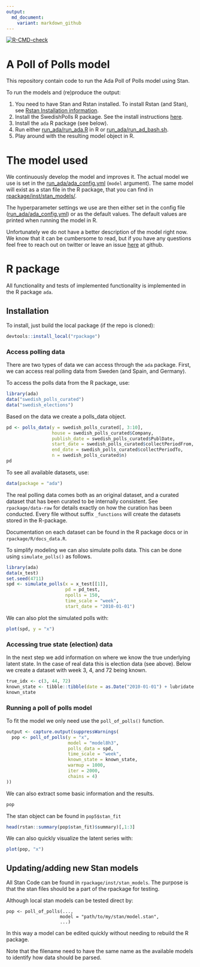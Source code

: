 ```yaml
---
output:
  md_document:
    variant: markdown_github
---
```


<!-- badges: start -->
[![R-CMD-check](https://github.com/MansMeg/ada_pop/workflows/R-CMD-check/badge.svg)](https://github.com/MansMeg/ada_code/actions)
<!-- badges: end -->
  
<!-- README.md is generated from README.Rmd. Please edit that file -->

# A Poll of Polls model

This repository contain code to run the Ada Poll of Polls model using Stan.

To run the models and (re)produce the output:

1. You need to have Stan and Rstan installed. To install Rstan (and Stan), see [Rstan Installation information](https://mc-stan.org/users/interfaces/rstan.html).
2. Install the SwedishPolls R package. See the install instructions [here](https://github.com/MansMeg/SwedishPolls).
3. Install the ``ada`` R package (see below). 
4. Run either [run_ada/run_ada.R](https://github.com/MansMeg/ada_code/blob/main/run_ada/run_ada.R) in R or [run_ada/run_ad_bash.sh](https://github.com/MansMeg/ada_code/blob/main/run_ada/run_ada_bash.sh).
5. Play around with the resulting model object in R.


The model used
==============

We continuously develop the model and improves it. The actual model we
use is set in the
[run\_ada/ada_config.yml](https://github.com/MansMeg/ada_code/blob/main/run_ada/ada_config.yml)
(`model` argument). The same model will exist as a stan file in the R
package, that you can find in
[rpackage/inst/stan\_models/](https://github.com/MansMeg/ada_code/blob/main/rpackage/inst/stan_models/).

The hyperparameter settings we use are then either set in the config
file
([run\_ada/ada_config.yml](https://github.com/MansMeg/ada_code/blob/main/run_ada/ada_config.yml))
or as the default values. The default values are printed when running
the model in R.

Unfortunately we do not have a better description of the model right
now. We know that it can be cumbersome to read, but if you have any
questions feel free to reach out on twitter or leave an issue
[here](https://github.com/MansMeg/ada_code/issues) at github.

# R package 

All functionality and tests of implemented functionality is implemented in the R package `ada`.

## Installation
To install, just build the local package (if the repo is cloned):
```r
devtools::install_local("rpackage")
```

### Access polling data

There are two types of data we can access through the `ada` package. First, we can access real polling data from Sweden (and Spain, and Germany).

To access the polls data from the R package, use:
```r
library(ada)
data("swedish_polls_curated")
data("swedish_elections")
```

Based on the data we create a polls_data object.

```r
pd <- polls_data(y = swedish_polls_curated[, 3:10],
                 house = swedish_polls_curated$Company,
                 publish_date = swedish_polls_curated$PublDate,
                 start_date = swedish_polls_curated$collectPeriodFrom,
                 end_date = swedish_polls_curated$collectPeriodTo,
                 n = swedish_polls_curated$n)
pd
```

To see all available datasets, use:
```r
data(package = "ada")
```

The real polling data comes both as an original dataset, and a curated dataset that has been curated to be internally consistent. See `rpackage/data-raw` for details exactly on how the curation has been conducted. Every file without suffix `_functions` will create the datasets stored in the R-package.

Documentation on each dataset can be found in the R package docs or in `rpackage/R/docs_data.R`.

To simplify modeling we can also simulate polls data. This can be done using ```simulate_polls()``` as follows.

```r
library(ada)
data(x_test)
set.seed(4711)
spd <- simulate_polls(x = x_test[[1]],
                      pd = pd_test,
                      npolls = 150,
                      time_scale = "week",
                      start_date = "2010-01-01")
```

We can also plot the simulated polls with:
```r
plot(spd, y = "x")
```

### Accessing true state (election) data

In the next step we add information on where we know the true underlying latent state. In the case of real data this is election data (see above). Below we create a dataset with week 3, 4, and 72 being known.

```r
true_idx <- c(3, 44, 72)
known_state <- tibble::tibble(date = as.Date("2010-01-01") + lubridate::weeks(true_idx), x = x_test[[1]][true_idx])
known_state
```


### Running a poll of polls model

To fit the model we only need use the `poll_of_polls()` function.

```r
output <- capture.output(suppressWarnings(
  pop <- poll_of_polls(y = "x",
                       model = "model8h3",
                       polls_data = spd,
                       time_scale = "week",
                       known_state = known_state,
                       warmup = 1000, 
                       iter = 2000, 
                       chains = 4)
))
```

We can also extract some basic information and the results. 

```r
pop
```

The stan object can be found in ```pop5$stan_fit```

```r
head(rstan::summary(pop$stan_fit)$summary)[,1:3]
```

We can also quickly visualize the latent series with:

```r
plot(pop, "x")
```


## Updating/adding new Stan models 

All Stan Code can be found in `rpackage/inst/stan_models`. The purpose is that the stan files should be a part of the rpackage for testing. 

Although local stan models can be tested direct by:

```
pop <- poll_of_polls(...,
                    model = "path/to/my/stan/model.stan",
                    ...)
```

In this way a model can be edited quickly without needing to rebuild the R package.

Note that the filename need to have the same name as the available models to identify how data should be parsed.


